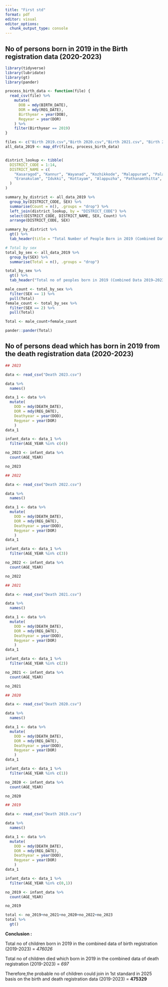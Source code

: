 ```yaml
---
title: "First std"
format: pdf
editor: visual
editor_options: 
  chunk_output_type: console
---
```


## No of persons born in 2019 in the Birth registration data (2020-2023)

```r
library(tidyverse)
library(lubridate)
library(gt)
library(pander)

process_birth_data <- function(file) {
  read_csv(file) %>%
    mutate(
      DOB = mdy(BIRTH_DATE),
      DOR = mdy(REG_DATE),
      Birthyear = year(DOB),
      Regyear = year(DOR)
    ) %>%
    filter(Birthyear == 2019)
}

files <- c("Birth 2019.csv","Birth 2020.csv","Birth 2021.csv", "Birth 2022.csv", "Birth 2023.csv")
all_data_2019 <- map_dfr(files, process_birth_data)


district_lookup <- tibble(
  DISTRICT_CODE = 1:14,
  DISTRICT_NAME = c(
    "Kasaragod", "Kannur", "Wayanad", "Kozhikkode", "Malappuram", "Palakkad", "Thrissur",
    "Eranakulam", "Idukki", "Kottayam", "Alappuzha", "Pathanamthitta", "Kollam", "Thiruvananthapuram"
  )
)

summary_by_district <- all_data_2019 %>%
  group_by(DISTRICT_CODE, SEX) %>%
  summarise(Count = n(), .groups = "drop") %>%
  left_join(district_lookup, by = "DISTRICT_CODE") %>%
  select(DISTRICT_CODE, DISTRICT_NAME, SEX, Count) %>%
  arrange(DISTRICT_CODE, SEX)

summary_by_district %>% 
  gt() %>% 
  tab_header(title = "Total Number of People Born in 2019 (Combined Data 2019–2023)")

# Total by sex
total_by_sex <- all_data_2019 %>%
  group_by(SEX) %>%
  summarise(Total = n(), .groups = "drop")

total_by_sex %>% 
  gt() %>% 
  tab_header("Total no of peoples born in 2019 (Combined Data 2019–2023)")

male_count <- total_by_sex %>%
  filter(SEX == 1) %>%
  pull(Total)
female_count <- total_by_sex %>%
  filter(SEX == 2) %>%
  pull(Total)

Total <- male_count+female_count

pander::pander(Total)
```

## No of persons dead which has born in 2019 from the death registration data (2020-2023)

```r
## 2023

data <- read_csv("Death 2023.csv")

data %>%
  names()

data_1 <- data %>% 
  mutate(
    DOD = mdy(DEATH_DATE),
    DOR = mdy(REG_DATE),
    Deathyear = year(DOD),
    Regyear = year(DOR)
    )
data_1

infant_data <- data_1 %>% 
  filter(AGE_YEAR %in% c(4))

no_2023 <- infant_data %>%
  count(AGE_YEAR) 

no_2023

## 2022

data <- read_csv("Death 2022.csv")

data %>%
  names()

data_1 <- data %>% 
  mutate(
    DOD = mdy(DEATH_DATE),
    DOR = mdy(REG_DATE),
    Deathyear = year(DOD),
    Regyear = year(DOR)
    )
data_1

infant_data <- data_1 %>% 
  filter(AGE_YEAR %in% c(3))

no_2022 <- infant_data %>%
  count(AGE_YEAR)

no_2022

## 2021

data <- read_csv("Death 2021.csv")

data %>%
  names()

data_1 <- data %>% 
  mutate(
    DOD = mdy(DEATH_DATE),
    DOR = mdy(REG_DATE),
    Deathyear = year(DOD),
    Regyear = year(DOR)
    )
data_1

infant_data <- data_1 %>% 
  filter(AGE_YEAR %in% c(2))

no_2021 <- infant_data %>%
  count(AGE_YEAR)

no_2021

## 2020

data <- read_csv("Death 2020.csv")

data %>%
  names()

data_1 <- data %>% 
  mutate(
    DOD = mdy(DEATH_DATE),
    DOR = mdy(REG_DATE),
    Deathyear = year(DOD),
    Regyear = year(DOR)
    )
data_1

infant_data <- data_1 %>% 
  filter(AGE_YEAR %in% c(1))

no_2020 <- infant_data %>%
  count(AGE_YEAR)

no_2020

## 2019

data <- read_csv("Death 2019.csv")

data %>%
  names()

data_1 <- data %>% 
  mutate(
    DOD = mdy(DEATH_DATE),
    DOR = mdy(REG_DATE),
    Deathyear = year(DOD),
    Regyear = year(DOR)
    )
data_1

infant_data <- data_1 %>% 
  filter(AGE_YEAR %in% c(0,1))

no_2019 <- infant_data %>%
  count(AGE_YEAR)

no_2019

total <- no_2019+no_2021+no_2020+no_2022+no_2023
total %>% 
  gt()
```

**Conclusion :**

Total no of children born in 2019 in the combined data of birth registration (2019-2023) = *476026*

Total no of children died which born in 2019 in the combined data of death registration (2019-2023) = *697*

Therefore,the probable no of children could join in 1st standard in 2025 basis on the birth and death registration data (2019-2023) = **475329**
